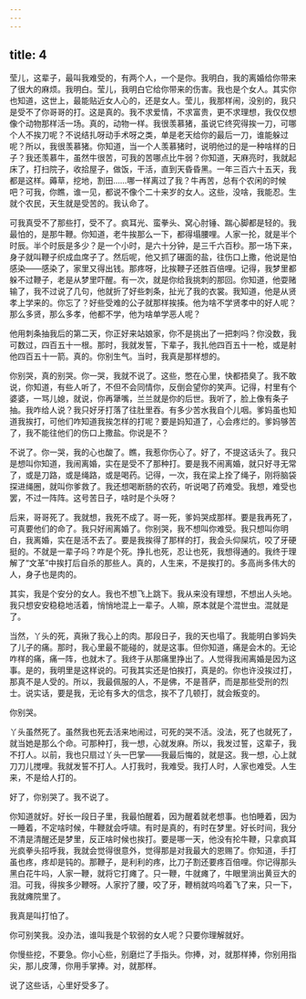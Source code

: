 ```yaml
---
---
---
```

title: 4
---



莹儿，这辈子，最叫我难受的，有两个人，一个是你。我明白，我的离婚给你带来了很大的麻烦。我明白。莹儿，我明白它给你带来的伤害。我也是个女人。其实你也知道，这世上，最能贴近女人心的，还是女人。莹儿，我那样闹，没别的，我只是受不了你哥哥的打。这是真的。我不求爱情，不求富贵，更不求理想，我仅仅想像个动物那样活一场。真的，动物一样。我很羡慕猪，虽说它终究得挨一刀，可哪个人不挨刀呢？不说结扎呀动手术呀之类，单是老天给你的最后一刀，谁能躲过呢？所以，我很羡慕猪。你知道，当一个人羡慕猪时，说明他过的是一种啥样的日子？我还羡慕牛，虽然牛很苦，可我的苦哪点比牛弱？你知道，天麻亮时，我就起床了，打扫院子，收拾屋子，做饭，干活，直到天昏昏黑。一年三百六十五天，我都是这样。薅草，挖地，割田……哪一样离过了我？牛再苦，总有个农闲的时候吧？可我，你瞧，谁一见，都说不像个二十来岁的女人。这些，没啥，我能忍。生就个农民，天生就是受苦的。我认命了。

可我真受不了那些打，受不了。疯耳光、蛮拳头、窝心肘锤、踹心脚都是轻的。我最怕的，是那牛鞭。你知道，老牛挨那么一下，都得塌腰哩。人家一抡，就是半个时辰。半个时辰是多少？是一个小时，是六十分钟，是三千六百秒。那一场下来，身子就叫鞭子织成血席子了。然后呢，他又抓了碾面的盐，往伤口上撒，他说是怕感染——感染了，家里又得出钱。那疼呀，比挨鞭子还胜百倍哩。记得，我梦里都躲不过鞭子，老是从梦里吓醒。有一次，就是你给我挑刺的那回。你知道，他耍赌输了，我不过说了几句，他就折了好些刺条，扯光了我的衣裳。我知道，他是从贤孝上学来的。你忘了？好些受难的公子就那样挨揍。他为啥不学贤孝中的好人呢？那么多贤，那么多孝，他都不学，他为啥单学恶人呢？

他用刺条抽我后的第二天，你正好来站娘家，你不是挑出了一把刺吗？你没数，我可数过，四百五十一根。那时，我就发誓，下辈子，我扎他四百五十一枪，或是射他四百五十一箭。真的。你别生气。当时，我真是那样想的。

你别哭，真的别哭。你一哭，我就不说了。这些，憋在心里，快都捂臭了。我不敢说，你知道，有些人听了，不但不会同情你，反倒会望你的笑声。记得，村里有个婆婆，一骂儿媳，就说，你再犟嘴，兰兰就是你的后世。我听了，脸上像有条子抽。我咋给人说？我只好牙打落了往肚里吞。有多少苦水我自个儿咽。爹妈虽也知道我挨打，可他们咋知道我挨怎样的打呢？要是妈知道了，心会疼烂的。爹妈够苦了，我不能往他们的伤口上撒盐。你说是不？

不说了。你一哭，我的心也酸了。瞧，我惹你伤心了。好了，不提这话头了。我只是想叫你知道，我闹离婚，实在是受不了那种打。要是我不闹离婚，就只好寻无常了，或是刀路，或是绳路，或是喝药。记得，一次，我在梁上拴了绳子，刚将脑袋探进绳圈，就叫你爹救了。我还想喝断肠的农药，听说喝了药难受。我想，难受也罢，不过一阵阵。这号苦日子，啥时是个头呀？

后来，哥哥死了。我就想，我死不成了。哥一死，爹妈哭成那样。要是我再死了，可真要他们的命了。我只好闹离婚了。你别哭，我不想叫你难受。我只想叫你明白，我离婚，实在是活不去了。要是我挨得了那样的打，我会头仰屎坑，咬了牙硬挺的。不就是一辈子吗？咋是个死。挣扎也死，忍让也死，我想得通的。我终于理解了“文革”中挨打后自杀的那些人。真的，人生来，不是挨打的。多高尚多伟大的人，身子也是肉的。

其实，我是个安分的女人。我也不想飞上跳下。我从来没有理想，不想出人头地。我只想安安稳稳地活着，悄悄地混上一辈子。人嘛，原本就是个混世虫。混就是了。

当然，丫头的死，真揪了我心上的肉。那段日子，我的天也塌了。我能明白爹妈失了儿子的痛。那时，我心里最不能碰的，就是这事。但你知道，痛是会木的。无论咋样的痛，痛一阵，也就木了。我终于从那痛里挣出了。人觉得我闹离婚是因为这事。是的，我明里是这样说的。可我其实还是怕挨打，真是的。你也许没挨过打，那真不是人受的。所以，我最佩服的人，不是佛，不是菩萨，而是那些受刑的烈士。说实话，要是我，无论有多大的信念，挨不了几顿打，就会叛变的。

你别哭。

丫头虽然死了。虽然我也死去活来地闹过，可死的哭不活。没法，死了也就死了，就当她是那么个命。可那种打，我一想，心就发麻。所以，我发过誓，这辈子，我不打人。以前，我也只扇过丫头一巴掌——我最后悔的，就是这。我一想，心上就刀刀儿搅哩。我就发誓不打人。人打我时，我难受。我打人时，人家也难受。人生来，不是给人打的。

好了，你别哭了。我不说了。

你知道就好。好长一段日子里，我最怕醒着，因为醒着就老想事。也怕睡着，因为一睡着，不定啥时候，牛鞭就会呼啸。有时是真的，有时在梦里。好长时间，我分不清是清醒还是梦里，反正啥时候也挨打。要是哪一天，他没有抡牛鞭，只拿疯耳光疯拳头招呼我，我就会觉得很意外，觉得那是对我最大的恩赐了。你知道，手打虽也疼，疼却是钝的。那鞭子，是利利的疼，比刀子割还要疼百倍哩。你记得那头黑白花牛吗，人家一鞭，就将它打瘫了。只一鞭，牛就瘫了，牛眼里淌出黄豆大的泪。可我，得挨多少鞭呀。人家拧了腰，咬了牙，鞭梢就呜呜着飞了来，只一下，我就瘫院里了。

我真是叫打怕了。

你可别笑我。没办法，谁叫我是个软弱的女人呢？只要你理解就好。

你慢些挖，不要急。你小心些，别磨烂了手指头。你捧，对，就那样捧，你别用指尖，那儿皮薄，你用手掌捧。对，就那样。

说了这些话，心里好受多了。